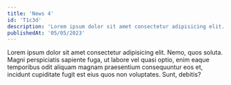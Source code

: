 ```yaml
---
title: 'News 4'
id: 'T1c3d'
description: 'Lorem ipsum dolor sit amet consectetur adipisicing elit. Veniam, odio..'
publishedAt: '05/05/2023'
---
```


Lorem ipsum dolor sit amet consectetur adipisicing elit. Nemo, quos soluta. Magni perspiciatis sapiente fuga, ut labore vel quasi optio, enim eaque temporibus odit aliquam magnam praesentium consequuntur eos et, incidunt cupiditate fugit est eius quos non voluptates. Sunt, debitis?
